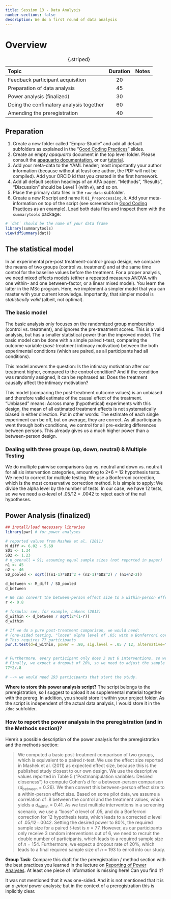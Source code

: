 ---
title: Session 13 - Data Analysis
number-sections: false
description: We do a first round of data analysis
---

# Overview

| Topic                                   | Duration | Notes |
| :-------------------------------------- | :------: | ----- |
| Feedback participant acquisition        |    20    |       |
| Preparation of data analysis            |    45    |       |
| Power analysis (finalized)              |    30    |       |
| Doing the confimatory analysis together |    60    |       |
| Amending the preregistration            |    40    |       |

: {.striped}


## Preparation

1. Create a new folder called "Empra-Studie" and add all default subfolders as explained in the "[Good Coding Practices](../slides/Good_coding_practices/Good_coding_practices.qmd#subdirectory-organization)" slides.
2. Create an empty *apaquarto* document in the top level folder. Please consult the [apaquarto documentation](https://wjschne.github.io/apaquarto/writing.html), or our [tutorial](https://lmu-osc.github.io/introduction-to-Quarto/apa7_manuscript.html).
3. Add your meta-data to the YAML header; most importantly your author information (because without at least one author, the PDF will not be compiled). Add your ORCID id that you created in the first homework.
4. Add all default section headings of an APA paper. "Methods", "Results", "Discussion" should be Level 1 (with `#`), and so on.
5. Place the primary data files in the `raw_data` subfolder.
6. Create a new R script and name it `01_Preprocessing.R`. Add your meta-information on top of the script (see screenshot in [Good Coding Practices](../slides/Good_coding_practices/Good_coding_practices.qmd#code-commenting-1) as an example). Load both data files and inspect them with the `summarytools` package:

```r
# `dat` should be the name of your data frame
library(summarytools)
view(dfSummary(dat))
```



## The statistical model

In an experimental pre-post treatment-control-group design, we compare the means of two groups (control vs. treatment) and at the same time control for the baseline values before the treatment. For a proper analysis, we need mixed effects models (either a repeated measures ANOVA with one within- and one between-factor, or a linear mixed model). You learn the latter in the MSc program. Here, we implement a simpler model that you can master with your current knowledge. Importantly, that simpler model is *statistically valid* (albeit, not optimal).

### The basic model

The basic analysis only focuses on the randomized group membership (control vs. treatment), and ignores the pre-treatment scores. This is a valid analysis, but has a smaller statistical power than the improved model. The basic model can be done with a simple paired *t*-test, comparing the outcome variable (*post*-treatment intimacy motivation) between the both experimental conditions (which are paired, as all participants had all conditions).

This model answers the question: Is the intimacy motivation after our treatment higher, compared to the control condition? And if the condition was randomly assigned, it can be rephrased as: Does the treatment causally affect the intimacy motivation?

This model (comparing the post-treatment outcome values) is an unbiased and therefore valid estimate of the causal effect of the treatment. "Unbiased" means: Across many (hypothetical) experiments with this design, the mean of all estimated treatment effects is not systematically biased in either direction. Put in other words: The estimate of each single experiment can be off, but on average, they are correct. As all participants went through both conditions, we control for all pre-existing differences between persons. This already gives us a much higher power than a between-person design.

### Dealing with three groups (up, down, neutral) & Multiple Testing

We do multiple pairwise comparisons (up vs. neutral and down vs. neutral) for all six intervention categories, amounting to 2*6 = 12 hypothesis tests. We need to correct for multiple testing. We use a Bonferroni correction, which is the most conservative correction method. It is simple to apply: We divide the alpha level by the number of tests. In our case, we have 12 tests, so we we need a $\alpha$-level of .05/12 = .0042 to reject each of the null hypotheses.


## Power Analysis (finalized)

```r
## install/load necessary libraries
library(pwr) # for power analyses

# reported values from Mashek et al. (2011)
M_diff <- 6.02 - 5.69
SD1 <- 1.34
SD2 <- 1.23
# n_overall = 91; assuming equal sample sizes (not reported in paper)
n1 <- 45
n2 <- 46
SD_pooled <- sqrt(((n1-1)*SD1^2 + (n2-1)*SD2^2) / (n1+n2-2))

d_between <- M_diff / SD_pooled
d_between

# We can convert the between-person effect size to a within-person effect size by dividing it by the square root of 2*(1-r), where r is the correlation between the control and the treatment values. From pilot data, we assume this correlation to be r = .8.
r <- 0.8

# formula: see, for example, Lakens (2013)
d_within <- d_between / sqrt(2*(1-r))
d_within

# If we do a pure post-treatment comparison, we would need:
# (one-sided testing, "loose" alpha level of .05; with a Bonferroni correction for 12 hypothesis tests)
# This requires 77 participants
pwr.t.test(d=d_within, power = .80, sig.level = .05 / 12, alternative="greater", type="paired")


# Furthermore, every participant only does 3 out 6 interventions, so we need double the size.
# Finally, we expect a dropout of 20%, so we need to adjust the sample size accordingly
77*2/.8

# --> we would need 193 participants that start the study.
```

**Where to store this power analysis script?**
The script belongs to the preregistration, so I suggest to upload it as supplemental material together with the prereg.
In addition, you should store it within your project folder. As the script is independent of the actual data analysis, I would store it in the `/doc` subfolder. 


### How to report the power analysis in the preregistration (and in the Methods section)?

Here's a possible description of the power analysis for the preregistration and the methods section:

> We computed a basic post-treatment comparison of two groups, which is equivalent to a paired *t*-test. We use the effect size reported in Mashek et al. (2011) as expected effect size, because this is the published study closest to our own design. We use the descriptive values reported in Table 5 ("Postmanipulation variables: Desired closeness") to compute Cohen's *d* for a between-person comparison ($d_{\text{between}}$ = 0.26). We then convert this between-person effect size to a within-person effect size. Based on some pilot data, we assume a correlation of .8 between the control and the treatment values, which yields a $d_{\text{within}}$ = 0.41. As we test multiple interventions in a screening scenario, we use a "loose" $\alpha$ level of .05, and do a Bonferroni correction for 12 hypothesis tests, which leads to a corrected $\alpha$ level of .05/12=.0042. Setting the desired power to 80%, the required sample size for a paired *t*-test is *n* = 77. However, as our participants only receive 3 random interventions out of 6, we need to recruit the double number of participants, which leads to a required sample size of *n* = 154. Furthermore, we expect a dropout rate of 20%, which leads to a final required sample size of *n* = 193 to enroll into our study.

 
**Group Task**: Compare this draft for the preregistration / method section with the best practices you learned in the lecture on [Reporting of Power Analyses](../slides/Power-Analysis Reporting/How-to-report-a-power-analysis.qmd). At least one piece of information is missing here! Can you find it?

::: {.callout-tip title="Hint" collapse="true"}
It was not mentioned that it was one-sided. And it is not mentioned that it is an *a-priori* power analysis; but in the context of a preregistration this is inplicitly clear.
:::

